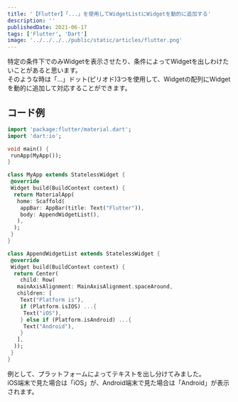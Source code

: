 ```yaml
---
title: '【Flutter】「...」を使用してWidgetListにWidgetを動的に追加する'
description: ''
publishedDate: 2021-06-17
tags: ['Flutter', 'Dart']
image: '../../../../public/static/articles/flutter.png'
---
```


特定の条件下でのみWidgetを表示させたり、条件によってWidgetを出しわけたいことがあると思います。  
そのような時は「...」ドット(ピリオド)3つを使用して、Widgetの配列にWidgetを動的に追加して対応することができます。

## コード例

```dart
import 'package:flutter/material.dart';
import 'dart:io';

void main() {
 runApp(MyApp());
}

class MyApp extends StatelessWidget {
 @override
 Widget build(BuildContext context) {
  return MaterialApp(
   home: Scaffold(
    appBar: AppBar(title: Text("Flutter")),
    body: AppendWidgetList(),
   ),
  );
 }
}

class AppendWidgetList extends StatelessWidget {
 @override
 Widget build(BuildContext context) {
  return Center(
    child: Row(
   mainAxisAlignment: MainAxisAlignment.spaceAround,
   children: [
    Text("Platform is"),
    if (Platform.isIOS) ...{
     Text("iOS"),
    } else if (Platform.isAndroid) ...{
     Text("Android"),
    }
   ],
  ));
 }
}
```

例として、プラットフォームによってテキストを出し分けてみました。  
iOS端末で見た場合は「iOS」が、Android端末で見た場合は「Android」が表示されます。
